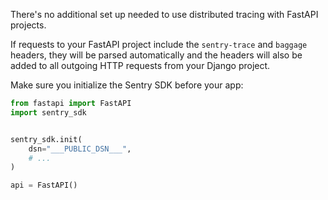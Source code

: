 There's no additional set up needed to use distributed tracing with FastAPI projects.

If requests to your FastAPI project include the `sentry-trace` and `baggage` headers, they will be parsed automatically and the headers will also be added to all outgoing HTTP requests from your Django project.

Make sure you initialize the Sentry SDK before your app:

```python
from fastapi import FastAPI
import sentry_sdk


sentry_sdk.init(
    dsn="___PUBLIC_DSN___",
    # ...
)

api = FastAPI()
```
